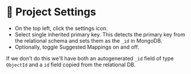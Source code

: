 
# 👐 Project Settings


- On the top left, click the settings icon.
- Select single inherited primary key. This detects the primary key from the relational schema and sets them as the `_id` in MongoDB.
- Optionally, toggle Suggested Mappings on and off. 

If we don't do this we'll have both an autogenerated `_id` field of type `ObjectId` and a `id` field copied from the relational DB.

<Screenshot url="https://www.mongodb.com/products/tools/relational-migrator" src="img/90-image-001.png" alt="Screenshot of the connect modal" />

